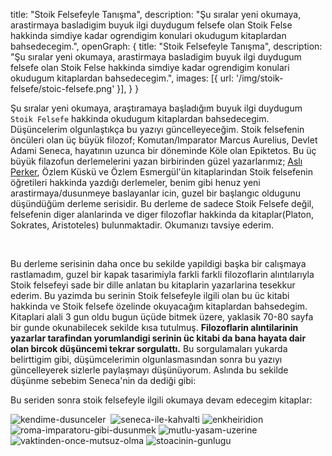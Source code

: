   title: "Stoik Felsefeyle Tanışma",
  description: "Şu sıralar yeni okumaya, arastirmaya basladigim buyuk ilgi duydugum felsefe olan Stoik Felse hakkinda simdiye kadar ogrendigim konulari okudugum kitaplardan bahsedecegim.",
  openGraph: {
    title: "Stoik Felsefeyle Tanışma",
    description: "Şu sıralar yeni okumaya, arastirmaya basladigim buyuk ilgi duydugum felsefe olan Stoik Felse hakkinda simdiye kadar ogrendigim konulari okudugum kitaplardan bahsedecegim.",
    images: [{ url: '/img/stoik-felsefe/stoic-felsefe.png' }],
  }
}

Şu sıralar yeni okumaya, araştıramaya başladığım buyuk ilgi duydugum `Stoik Felsefe` hakkinda okudugum kitaplardan bahsedecegim. Düşüncelerim olgunlaştıkça bu yazıyı güncelleyeceğim.
Stoik felsefenin öncüleri olan üç büyük filozof; Komutan/Imparator Marcus Aurelius, Devlet Adami Seneca, hayatının uzunca bir döneminde Köle olan Epiktetos.
Bu üç büyük filazofun derlemelerini yazan birbirinden güzel yazarlarımız; [Aslı Perker](http://asliperker.com), Özlem Küskü ve Özlem Esmergül'ün kitaplarindan Stoik felsefenin öğretileri hakkinda yazdığı derlemeler, benim gibi henuz yeni arastirmaya/dusunmeye baslayanlar icin, guzel bir başlangıc oldugunu düşündüğüm derleme serisidir. Bu derleme de sadece Stoik Felsefe değil, felsefenin diger alanlarinda ve diger filozoflar hakkinda da kitaplar(Platon, Sokrates, Aristoteles) bulunmaktadir. Okumanızı tavsiye ederim.

<div className="flex flex-col sm:flex-row items-center">
  <Image inline="true" width={400} height={400} src="/books/unutma-mutlu-bir-hayat-cok-az-seye-bagli.jpg" alt=""/>
  <Image inline="true" width={400} height={400} src="/books/gladyator-kararini-arenada-verir.jpeg" alt=""/>
  <Image inline="true" width={400} height={400} src="/books/kendisinin-efendisi-olmayan-hic-kimse-ozgur-degildir.jpg" alt=""/>
</div>

Bu derleme serisinin daha once bu sekilde yapildigi başka bir calışmaya rastlamadım, guzel bir kapak tasarimiyla farkli farkli filozoflarin alıntılarıyla Stoik felsefeyi sade bir dille anlatan bu kitaplarin yazarlarina tesekkur ederim.
Bu yazimda bu serinin Stoik felsefeyle ilgili olan bu üc kitabi hakkinda ve Stoik felsefe özelinde okuyacağım kitaplardan bahsedegim. Kitaplari alali 3 gun oldu bugun üçüde bitmek üzere, yaklasik 70-80 sayfa bir gunde okunabilecek sekilde kısa tutulmuş.
**Filozoflarin alıntilarinin yazarlar tarafindan yorumlandigi serinin üc kitabi da bana hayata dair olan bircok düşüncemi tekrar sorgulattı.**
Bu sorgulamaları yukarda belirttigim gibi, düşümcelerimin olgunlasmasından sonra bu yazıyı güncelleyerek sizlerle paylaşmayı düşünüyorum.
Aslında bu sekilde düşünme sebebim Seneca'nin da dediği gibi:

<Quote quoteProp="Olgunlaşmamış bir meyve sert ve yenmezken, zamanla olgunlaşır ve tatlı bir lezzete dönüşür. Biz de düşüncelerimizi zamanla olgunlaştırabilir ve daha derin anlamlar keşfedebiliriz." authorProp="Seneca"/>
<Quote quoteProp="Bilgeliğin en güzel yanı, düşüncelerimizin olgunlaşma sürecine açık olmasıdır. Her gün yeni bir fikirle uyanma şansına sahibiz ve bunu değerlendirmeliyiz." authorProp="Seneca" />

Bu seriden sonra stoik felsefeyle ilgili okumaya devam edecegim kitaplar:

<div className="flex flex-col sm:flex-row justify-center items-center flex-wrap">
  <Image inline="true" width={200} height={200} src="/books/kendime-dusunceler.jpeg" alt="kendime-dusunceler"/>
  <Image inline="true" width={200} height={200} src="/books/bilgenin-sarsilmazligi-uzerine.jpg" alt=""/>
  <Image inline="true" width={200} height={200} src="/books/seneca-ile-kahvalti.jpeg" alt="seneca-ile-kahvalti"/>
  <Image inline="true" width={200} height={200} src="/books/enkheiridion.jpg" alt="enkheiridion"/>
  <Image inline="true" width={200} height={200} src="/books/roma-imparatoru-gibi-dusunmek.jpg" alt="roma-imparatoru-gibi-dusunmek"/>
  <Image inline="true" width={200} height={200} src="/books/mutlu-yasam-uzerine.jpg" alt="mutlu-yasam-uzerine"/>
  <Image inline="true" width={200} height={200} src="/books/vaktinden-once-mutsuz-olma.jpeg" alt="vaktinden-once-mutsuz-olma"/>
  <Image inline="true" width={200} height={200} src="/books/stoacinin-gunlugu.jpeg" alt="stoacinin-gunlugu"/>
</div>

<Reading text="Düşünüyor..."/>
